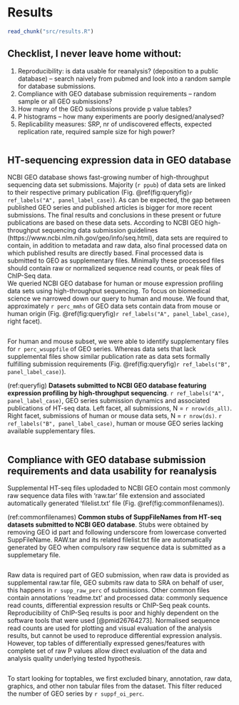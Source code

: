 
# Results

```r
read_chunk("src/results.R")
```


## Checklist, I never leave home without: 
1.	Reproducibility: is data usable for reanalysis? (deposition to a public database) – search naively from pubmed and look into a random sample for database submissions.
2.	Compliance with GEO database submission requirements – random sample or all GEO submissions?
3.	How many of the GEO submissions provide p value tables?
4.	P histograms – how many experiments are poorly designed/analysed?
5.	Replicability measures: SRP, nr of undiscovered effects, expected replication rate, required sample size for high power?

```r

```


## HT-sequencing expression data in GEO database

NCBI GEO database shows fast-growing number of high-throughput sequencing data set submissions.
Majority (`r ppub`) of data sets are linked to their respective primary publication (Fig. \@ref(fig:queryfig)`r ref_labels("A", panel_label_case)`).
As can be expected, the gap between published GEO series and published articles is bigger for more recent submissions.
The final results and conclusions in these present or future publications are based on these data sets.
According to NCBI GEO high-throughput sequencing data submission guidelines (https://www.ncbi.nlm.nih.gov/geo/info/seq.html), data sets are required to contain, in addition to metadata and raw data, also final processed data on which published results are directly based.
Final processed data is submitted to GEO as supplementary files.
Minimally these processed files should contain raw or normalized sequence read counts, or peak files of ChIP-Seq data.   
We queried NCBI GEO database for human or mouse expression profiling data sets using high-throughput sequencing.
To focus on biomedical science we narrowed down our query to human and mouse.
We found that, approximately `r perc_mmhs` of GEO data sets contain data from mouse or human origin (Fig. \@ref(fig:queryfig)`r ref_labels("A", panel_label_case)`, right facet).
```r

```
For human and mouse subset, we were able to identify supplementary files for `r perc_wsuppfile` of GEO series.
Whereas data sets that lack supplemental files show similar publication rate as data sets formally fulfilling submission requirements (Fig. \@ref(fig:queryfig)`r ref_labels("B", panel_label_case)`).

(ref:queryfig) __Datasets submitted to NCBI GEO database featuring expression profiling by high-throughput sequencing__. `r ref_labels("A", panel_label_case)`, GEO series submission dynamics and associated publications of HT-seq data. Left facet, all submissions, N = `r nrow(ds_all)`. Right facet, submissions of human or mouse data sets, N = `r nrow(ds)`. `r ref_labels("B", panel_label_case)`, human or mouse GEO series lacking available supplementary files.

```r

```

## Compliance with GEO database submission requirements and data usability for reanalysis

Supplemental HT-seq files uplodaded to NCBI GEO contain most commonly raw sequence data files with 'raw.tar' file extension and associated automatically generated 'filelist.txt' file (Fig. \@ref(fig:commonfilenames)).

(ref:commonfilenames) __Common stubs of SuppFileNames from HT-seq datasets submitted to NCBI GEO database__. Stubs were obtained by removing GEO id part and following underscore from lowercase converted SuppFileName. RAW.tar and its related filelist.txt file are automatically generated by GEO when compulsory raw sequence data is submitted as a supplemetary file.

```r

```

Raw data is required part of GEO submission, when raw data is provided as supplemental raw.tar file, GEO submits raw data to SRA on behalf of user, this happens in `r supp_raw_perc` of submissions.
Other common files contain annotations 'readme.txt' and processed data: commonly sequence read counts, differential expression results or ChIP-Seq peak counts. 
Reproducibility of ChIP-Seq results is poor and highly dependent on the software tools that were used [@pmid26764273].
Normalised sequence read counts are used for plotting and visual evaluation of the analysis results, but cannot be used to reproduce differential expression analysis. 
However, top tables of differentially expressed genes/features with complete set of raw P values allow direct evaluation of the data and analysis quality underlying tested hypothesis.  

```r

```

To start looking for toptables, we first excluded binary, annotation, raw data, graphics, and other non tabular files from the dataset. 
This filter reduced the number of GEO series by `r suppf_oi_perc`.
